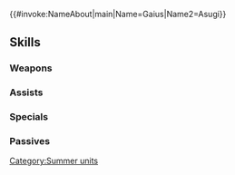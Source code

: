 {{#invoke:NameAbout|main|Name=Gaius|Name2=Asugi}}{{HeroPage Tabs}}
{{Hero Infobox
|Name=Gaius
|Title=Thief Exposed
|GrowthModifier=None
|WeaponType=Colorless Bow
|MoveType=Infantry
|Origin=Fire Emblem Awakening
|Gender=Male
|actorEN=Ray Chase
|actorJP=松本忍
|artist=一色箱
|releaseDate=June 30, 2017
|TagID=水着ガイア
|InternalID=143
|Properties=special,specRate_202202
|cv1=10
|cv2=200100
|description=A thief from Ylisse known for his sweet tooth. Usually secrets candy in his clothes, but can't when he's dressed like this. Appears in Fire Emblem Awakening.
}}
{{Stats Page
|Lv1HP=17|Lv1ATK=8|Lv1SPD=9|Lv1DEF=4|Lv1RES=6
|GRHP=40|GRATK=50|GRSPD=65|GRDEF=35|GRRES=50
}}
==Skills==
===Weapons===
{{Weapons Table
|weapon1=Iron Bow
|weapon1Default=1
|weapon1Unlock=1
|weapon2=Steel Bow
|weapon2Default=3
|weapon2Unlock=2
|weapon3=Refreshing Bolt
|weapon3Default=4
|weapon3Unlock=3
|weapon4=Refreshing Bolt+
|weapon4Default=5
|weapon4Unlock=5
}}
===Assists===
{{Assists Table}}
===Specials===
{{Specials Table
|special1=Night Sky
|special1Default=4
|special1Unlock=3
|special2=Astra
|special2Default=
|special2Unlock=4
}}
===Passives===
{{Passives Table
|passiveB1=Vantage 1
|passiveB2=Vantage 2
|passiveB3=Vantage 3
|passiveB1Unlock=1
|passiveB2Unlock=2
|passiveB3Unlock=4
|passiveC1=Def Ploy 1
|passiveC2=Def Ploy 2
|passiveC3=Def Ploy 3
|passiveC1Unlock=3
|passiveC2Unlock=4
|passiveC3Unlock=5
}}
{{Heroes Navbox}}
[[Category:Summer units]]